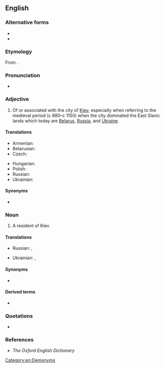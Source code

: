 ==English==

===Alternative forms===
* {{l|en|Kievian}}
* {{l|en|Kyivan}}

===Etymology===
From {{suffix|Kiev|an|lang=en}}.

===Pronunciation===
* {{a|UK}} {{IPA|/ˈki ɛf ən/|/ˈki ɛv ən/|lang=en}}

===Adjective===
{{en-adj|-}}

# Of or associated with the city of [[Kiev]], especially when referring to the medieval period (c 880–c 1150) when the city dominated the East Slavic lands which today are [[Belarus]], [[Russia]], and [[Ukraine]].

====Translations====
{{trans-top|of or associated with the city of Kiev}}
* Armenian: {{t|hy|կիեւյան}}
* Belarusian: {{t|be|кіеўскі|tr=kíjeŭski|sc=Cyrl}}
* Czech: {{t|cs|kyjevský}}
{{trans-mid}}
* Hungarian: {{t+|hu|kijevi}}
* Polish: {{t+|pl|kijowski}}
* Russian: {{t+|ru|ки́евский}}
* Ukrainian: {{t+|uk|київський|tr=kýjivsʹkyj|m}} <!-- {{t|uk|київська|tr=kýjivs’ka|f}}, {{t|uk|київське|tr=kýjivs’ke|n}} -->
{{trans-bottom}}

====Synonyms====
* {{l|en|Kievite}}

===Noun===
{{en-noun}}

# A resident of Kiev.

====Translations====
{{trans-top|resident of Kiev}}
* Russian: {{t+|ru|киевля́нин|m}}, {{t+|ru|киевля́нка|f}}
{{trans-mid}}
* Ukrainian: {{t|uk|київлянин|tr=kyjivljanýn|m}}, {{t|uk|київлянинка|tr=kyjivljanýnka|f}}
{{trans-bottom}}

====Synonyms====
* {{l|en|Kievite}}

====Derived terms====
* {{l|en|Kievan Rus}}

===Quotations===
* {{seeCites|Kiev}}

===References===
* ''The Oxford English Dictionary''

[[Category:en:Demonyms]]
